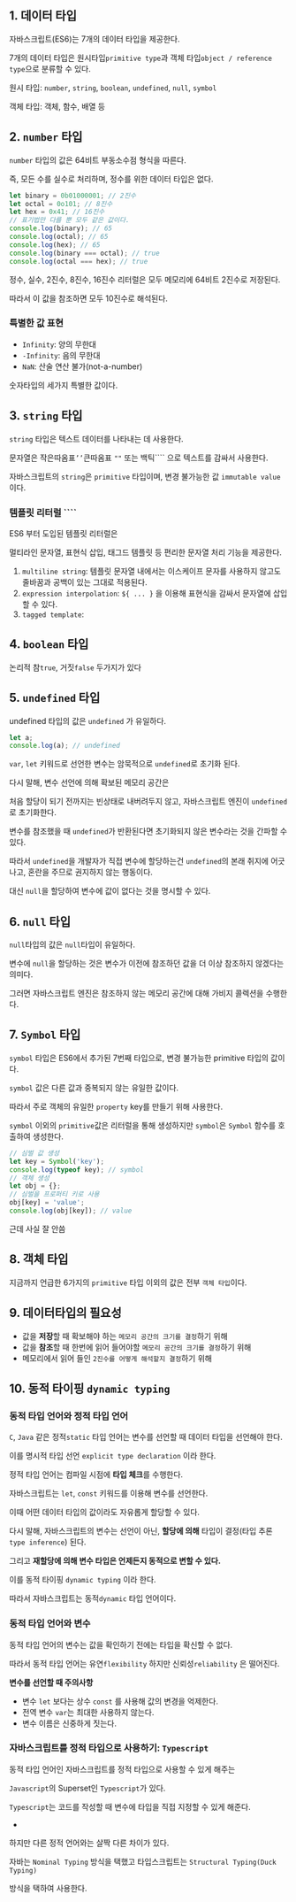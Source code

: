 ## 1. 데이터 타입

자바스크립트(ES6)는 7개의 데이터 타입을 제공한다.

7개의 데이터 타입은 원시타입`primitive type`과 객체 타입`object / reference type`으로 분류할 수 있다.

원시 타입: `number`, `string`, `boolean`, `undefined`, `null`, `symbol`

객체 타입: 객체, 함수, 배열 등

## 2. `number` 타입

`number` 타입의 값은 64비트 부동소수점 형식을 따른다.

즉, 모든 수를 실수로 처리하며, 정수를 위한 데이터 타입은 없다.

```js
let binary = 0b01000001; // 2진수
let octal = 0o101; // 8진수
let hex = 0x41; // 16진수
// 표기법만 다를 뿐 모두 같은 값이다.
console.log(binary); // 65
console.log(octal); // 65
console.log(hex); // 65
console.log(binary === octal); // true
console.log(octal === hex); // true
```

정수, 실수, 2진수, 8진수, 16진수 리터럴은 모두 메모리에 64비트 2진수로 저장된다.

따라서 이 값을 참조하면 모두 10진수로 해석된다.

### 특별한 값 표현

- `Infinity`: 양의 무한대
- `-Infinity`: 음의 무한대
- `NaN`: 산술 연산 불가(not-a-number)

숫자타입의 세가지 특별한 값이다.

## 3. `string` 타입

`string` 타입은 텍스트 데이터를 나타내는 데 사용한다.

문자열은 작은따옴표`’’`큰따옴표 `""` 또는 백틱```` 으로 텍스트를 감싸서 사용한다.

자바스크립트의 `string`은 `primitive` 타입이며, 변경 불가능한 값 `immutable value` 이다.

### 템플릿 리터럴 ````

ES6 부터 도입된 템플릿 리터럴은

멀티라인 문자열, 표현식 삽입, 태그드 템플릿 등 편리한 문자열 처리 기능을 제공한다.

1. `multiline string`: 템플릿 문자열 내에서는 이스케이프 문자를 사용하지 않고도 줄바꿈과 공백이 있는 그대로 적용된다.
2. `expression interpolation`: `${ ... }` 을 이용해 표현식을 감싸서 문자열에 삽입할 수 있다.
3. `tagged template`:

## 4. `boolean` 타입

논리적 참`true`, 거짓`false` 두가지가 있다

## 5. `undefined` 타입

undefined 타입의 값은 `undefined` 가 유일하다.

```js
let a;
console.log(a); // undefined
```

`var`, `let` 키워드로 선언한 변수는 암묵적으로 `undefined`로 초기화 된다.

다시 말해, 변수 선언에 의해 확보된 메모리 공간은

처음 할당이 되기 전까지는 빈상태로 내버려두지 않고, 자바스크립트 엔진이 `undefined` 로 초기화한다.

변수를 참조했을 때 `undefined`가 반환된다면 초기화되지 않은 변수라는 것을 간파할 수 있다.

따라서 `undefined`을 개발자가 직접 변수에 할당하는건 `undefined`의 본래 취지에 어긋나고, 혼란을 주므로 권지하지 않는 행동이다.

대신 `null`을 할당하여 변수에 값이 없다는 것을 명시할 수 있다.

## 6. `null` 타입

`null`타입의 값은 `null`타입이 유일하다.

변수에 `null`을 할당하는 것은 변수가 이전에 참조하던 값을 더 이상 참조하지 않겠다는 의미다.

그러면 자바스크립트 엔진은 참조하지 않는 메모리 공간에 대해 가비지 콜렉션을 수행한다.

## 7. `Symbol` 타입

`symbol` 타입은 ES6에서 추가된 7번째 타입으로, 변경 불가능한 primitive 타입의 값이다.

`symbol` 값은 다른 값과 중복되지 않는 유일한 값이다.

따라서 주로 객체의 유일한 `property` key를 만들기 위해 사용한다.

`symbol` 이외의 `primitive`값은 리터럴을 통해 생성하지만 `symbol`은 `Symbol` 함수를 호출하여 생성한다.

```js
// 심벌 값 생성
let key = Symbol('key');
console.log(typeof key); // symbol
// 객체 생성
let obj = {};
// 심벌을 프로퍼티 키로 사용
obj[key] = 'value';
console.log(obj[key]); // value
```

근데 사실 잘 안씀

## 8. 객체 타입

지금까지 언급한 6가지의 `primitive` 타입 이외의 값은 전부 `객체 타입`이다.

## 9. 데이터타입의 필요성

- 값을 **저장**할 때 확보해야 하는 `메모리 공간의 크기를 결정`하기 위해
- 값을 **참조**할 때 한번에 읽어 들어야할 `메모리 공간의 크기를 결정`하기 위해
- 메모리에서 읽어 들인 `2진수를 어떻게 해석할지 결정`하기 위해

## 10. 동적 타이핑 `dynamic typing`

### 동적 타입 언어와 정적 타입 언어

`C`, `Java` 같은 정적`static` 타입 언어는 변수를 선언할 때 데이터 타입을 선언해야 한다.

이를 명시적 타입 선언 `explicit type declaration` 이라 한다.

정적 타입 언어는 컴파일 시점에 **타입 체크**를 수행한다.

자바스크립트는 `let`, `const` 키워드를 이용해 변수를 선언한다.

이때 어떤 데이터 타입의 값이라도 자유롭게 할당할 수 있다.

다시 말해, 자바스크립트의 변수는 선언이 아닌, **할당에 의해** 타입이 결정(타입 추론 `type inference`) 된다.

그리고 **재할당에 의해 변수 타입은 언제든지 동적으로 변할 수 있다.**

이를 동적 타이핑 `dynamic typing` 이라 한다.

따라서 자바스크립트는 동적`dynamic` 타입 언어이다.

### 동적 타입 언어와 변수

동적 타입 언어의 변수는 값을 확인하기 전에는 타입을 확신할 수 없다.

따라서 동적 타입 언어는 유연`flexibility` 하지만 신뢰성`reliability` 은 떨어진다.

**변수를 선언할 때 주의사항**

- 변수 `let` 보다는 상수 `const` 를 사용해 값의 변경을 억제한다.
- 전역 변수 `var`는 최대한 사용하지 않는다.
- 변수 이름은 신중하게 짓는다.

### 자바스크립트를 정적 타입으로 사용하기: `Typescript`

동적 타입 언어인 자바스크립트를 정적 타입으로 사용할 수 있게 해주는

`Javascript`의 Superset인 `Typescript`가 있다.

`Typescript`는 코드를 작성할 때 변수에 타입을 직접 지정할 수 있게 해준다.

-

하지만 다른 정적 언어와는 살짝 다른 차이가 있다.

자바는 `Nominal Typing` 방식을 택했고 타입스크립트는 `Structural Typing(Duck Typing)`

방식을 택하여 사용한다.
